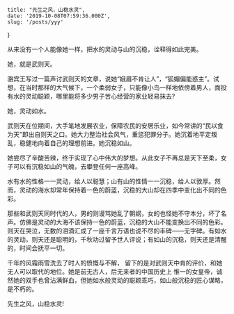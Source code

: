     title: "先生之风，山稳水灵",
    date: '2019-10-08T07:59:36.000Z',
    slug: '/posts/yyy'
}

从来没有一个人能像她一样，把水的灵动与山的沉稳，诠释得如此完美。

她，就是武则天。

骆宾王写过一篇声讨武则天的文章，说她“娥眉不肯让人”，“狐媚偏能惑主”。试想，在当时那样的大气候下，一个柔弱女子，只能像小鸟一样地依傍着男人，面投有水的灵动聪颖，哪里能将多少男子苦心经营的家业轻易抹去?

她，灵动如水。

武则天在位期间，大手笔地发展农业，保障农民的安居乐业，如今常讲的“民以食为天”即出自则天之口。她大力整治社会风气，重惩犯罪分子。她沉着地平定叛乱，稳健地向着自己的理想前进。她沉稳如山。

她尝尽了辛酸苦辣，终于实现了心中伟大的梦想。从此女子不再总是天下至柔，女子可以有沉稳如山的气魄，去攀登任何一座高峰。

水有水的性格一一灵动，给人以聪慧；山有山的性情一一沉稳，给人以敦厚。然而，灵动的海水却常年保持着一色的蔚蓝，沉稳的大山却在四季中变化出不同的色彩。

那些和武则天同时代的人，男的则谩骂她乱了朝纲，女的也怪她不守本分，坏了名声。仿佛是灵动的大海不该保持一色的蔚蓝，沉稳的大山不能变换出不同的色彩。则天在哭泣，无数的泪滴汇成了一座千言万语也说不尽的丰碑——无字碑。有如水的灵动，则天还是聪明的，千秋功过留予世人评说；有如山的沉稳，则天还是清醒的，时间会抚平一切。

千年的风霜雨雪洗去了时人的愤慨与不解， 留下的是对武则天中肯的评价，和她无人可以取代的地位。她是前无古人，后无来者的中国历史上 惟一的女皇帝，诚然她的双手也曾沾满鲜血，但她如水般灵动的聪颖乖巧，如山般沉稳的匠心谋略，是不朽的。

先生之风，山稳水灵!
